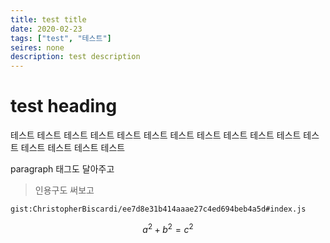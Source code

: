 ```yaml
---
title: test title
date: 2020-02-23
tags: ["test", "테스트"]
seires: none
description: test description
---
```


# test heading
테스트 테스트 테스트 테스트 테스트 테스트 테스트 테스트 테스트 테스트 테스트 테스트 테스트 테스트 테스트 테스트
<p>paragraph 태그도 달아주고</p>
<Youtube src="https://www.youtube.com/watch?v=BgT-1-NgTsY" size="half" ratio="50" />


> 인용구도 써보고


`gist:ChristopherBiscardi/ee7d8e31b414aaae27c4ed694beb4a5d#index.js`

$$
a^2 + b^2 = c^2
$$